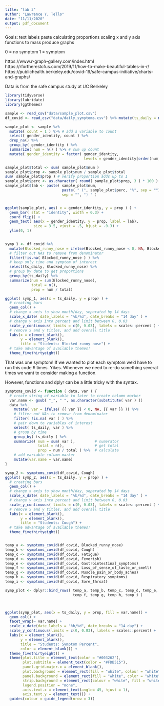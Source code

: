 ```yaml
---
title: "lab 3"
author: "Lawrence Y. Tello"
date: "11/11/2020"
output: pdf_document
---
```


Goals:
text labels
paste
calculating proportions
scaling x and y axis
functions to mass produce graphs

0 = no symptom
1 = symptom

https://www.r-graph-gallery.com/index.html
https://rfortherestofus.com/2019/11/how-to-make-beautiful-tables-in-r/
https://publichealth.berkeley.edu/covid-19/safe-campus-initiative/charts-and-graphs/

Data is from the safe campus study at UC Berkeley

```r
library(tidyverse)
library(lubridate)
library(ggthemes)

sample <- read_csv("data/sample_plot.csv")
df_covid <- read_csv("data/daily_symptoms.csv") %>% mutate(ts_daily = mdy(ts_daily))
```

```r
sample_plot <- sample %>%
  mutate( count = 1 ) %>% # add a variable to count
  select( gender_identity, count ) %>%
  drop_na() %>%
  group_by( gender_identity ) %>%
  summarize( num = n() ) %>% # sum up count 
  mutate( gender_identity = factor( gender_identity, 
                                    levels = gender_identity[order(num)]))

sample_plot$total <- sum( sample_plot$num )
sample_plot$prop <- sample_plot$num / sample_plot$total
sum( sample_plot$prop ) # verify proportion adds up to 1
sample_plot$perc <- as.character( round( sample_plot$prop, 3 ) * 100 )
sample_plot$lab <- paste( sample_plot$num, 
                          paste( " (", sample_plot$perc, "%", sep = ""), 
                          sep = "", ") " )


ggplot(sample_plot, aes( x = gender_identity, y = prop ) ) + 
  geom_bar( stat = "identity", width = 0.3) +
  coord_flip() +
  geom_text( aes(x = gender_identity, y = prop, label = lab),
             size = 3.5, vjust = .5, hjust = -0.3) + 
  ylim(0, 1)
  
```


```r
symp_1 <- df_covid %>%
  mutate(Blocked_runny_nose = ifelse(Blocked_runny_nose < 0, NA, Blocked_runny_nose)) %>%
  # filter out NAs to remove from denominator
  filter(!is.na( Blocked_runny_nose ) ) %>%
  # keep only time and symptom of interest
  select(ts_daily, Blocked_runny_nose) %>%
  # group by date to get proportions
  group_by(ts_daily) %>%
  summarize(num = sum(Blocked_runny_nose),
            total = n(),
            prop = num / total) 

ggplot( symp_1, aes(x = ts_daily, y = prop) ) +
  # creating bars
  geom_col() +
  # change x axis to show month/day, separated by 14 days
  scale_x_date( date_labels = "%b/%d", date_breaks = "14 day" ) +
  # change y axis into percent and limit between 0, 0.03
  scale_y_continuous( limits = c(0, 0.03), labels = scales::percent ) +
  # remove x and y titles, and add overall title
  labs(x = element_blank(),
       y = element_blank(),
       title = "Students: Blocked runny nose") +
  # take advantage of available themes!
  theme_fivethirtyeight()
```

That was one symptom! If we wanted to plot each symptom we'd have to run this code 9 times. Yikes. Whenever we need to re-do something several times we want to consider making a function.

However, functions and dplyr can be a little tricky with the syntax.

```r
symptoms_covid <- function ( data, var ) {
  # create string of variable to later to create column marker
  var.name <- gsub( "_", " ", as.character(substitute( var ) ))
  data %>%
    mutate( var = ifelse( {{ var }} < 0, NA, {{ var }} )) %>%
    # filter out NAs to remove from denominator
    filter( !is.na( var ) ) %>%
    # pair down to variables of interest
    select( ts_daily, var ) %>%
    # group by time
    group_by( ts_daily ) %>%
    summarize( num = sum( var ),         # numerator
               total = n(),              # get total
               prop = num / total ) %>%  # calculate
    # add variable column marker
    mutate(var.name = var.name)
}

symp_2 <- symptoms_covid(df_covid, Cough)
ggplot( symp_2, aes(x = ts_daily, y = prop) ) +
  # creating bars
  geom_col() +
  # change x axis to show month/day, separated by 14 days
  scale_x_date( date_labels = "%b/%d", date_breaks = "14 day" ) +
  # change y axis into percent and limit between 0, 0.03
  scale_y_continuous( limits = c(0, 0.03), labels = scales::percent ) +
  # remove x and y titles, and add overall title
  labs(x = element_blank(),
       y = element_blank(),
       title = "Students: Cough") +
  # take advantage of available themes!
  theme_fivethirtyeight()


temp_a <- symptoms_covid(df_covid, Blocked_runny_nose)
temp_b <- symptoms_covid(df_covid, Cough)
temp_c <- symptoms_covid(df_covid, Fatigue)
temp_d <- symptoms_covid(df_covid, Feverish)
temp_e <- symptoms_covid(df_covid, Gastrointestinal_symptoms)
temp_f <- symptoms_covid(df_covid, Loss_of_sense_of_taste_or_smell)
temp_g <- symptoms_covid(df_covid, Muscle_pain_or_body_aches)
temp_h <- symptoms_covid(df_covid, Respiratory_symptoms)
temp_i <- symptoms_covid(df_covid, Sore_throat)

symp_plot <- dplyr::bind_rows( temp_a, temp_b, temp_c, temp_d, temp_e,
                               temp_f, temp_g, temp_h, temp_i )



ggplot(symp_plot, aes(x = ts_daily, y = prop, fill = var.name)) +
  geom_col() +
  facet_wrap(~ var.name) +
  scale_x_date(date_labels = "%b/%d", date_breaks = "14 day") +
  scale_y_continuous(limits = c(0, 0.03), labels = scales::percent) +
  labs(x = element_blank(), 
       y = element_blank(), 
       title = "Students: Symptom Percent",
       color = element_blank()) +
  theme_fivethirtyeight() +
  theme(plot.title = element_text(color = "#003262"),
        plot.subtitle = element_text(color = "#FDB515"),
        panel.grid.major.x = element_blank(),
        plot.background = element_rect(fill = "white", colour = "white"),
        panel.background = element_rect(fill = "white", color = "white"),
        strip.background = element_rect(colour = "white", fill = "white"),
        legend.position = "none",
        axis.text.x = element_text(angle= 45, hjust = 1),
        axis.text.y = element_text()) +
  guides(colour = guide_legend(nrow = 3)) 
```

